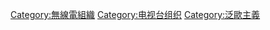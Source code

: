 
{{DEFAULTSORT:Broadcasting}}
[[Category:無線電組織|Category:無線電組織]]
[[Category:电视台组织|Category:电视台组织]]
[[Category:泛歐主義|Category:泛歐主義]]